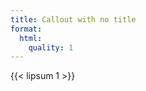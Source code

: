 ```yaml
---
title: Callout with no title
format:
  html: 
    quality: 1
---
```


::: {.callout-note}

{{< lipsum 1 >}}

:::
